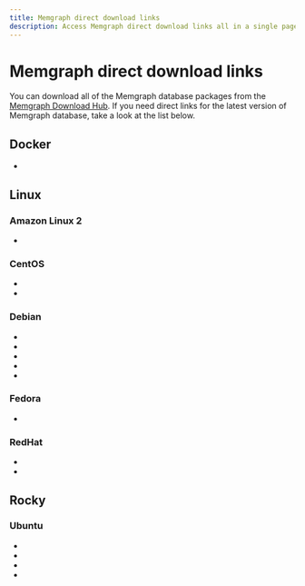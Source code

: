 ```yaml
---
title: Memgraph direct download links
description: Access Memgraph direct download links all in a single page. Our documentation is committed to ensuring a smooth developer experience. 
---
```



# Memgraph direct download links

You can download all of the Memgraph database packages from the [Memgraph
Download Hub](https://memgraph.com/download/). If you need direct links for the
latest version of Memgraph database, take a look at the list below.

## Docker
- <LinkClick link="https://download.memgraph.com/memgraph/v2.15.0/docker/memgraph-2.15.0-docker.tar.gz" os="docker" distribution=""/>

## Linux

### Amazon Linux 2
- <LinkClick link="https://download.memgraph.com/memgraph/v2.15.0/amzn-2/memgraph-2.15.0_1-1.x86_64.rpm" os="linux" distribution="amazon-2"/>

### CentOS
- <LinkClick link="https://download.memgraph.com/memgraph/v2.15.0/centos-7/memgraph-2.15.0_1-1.x86_64.rpm" os="linux" distribution="centos-7"/>
- <LinkClick link="https://download.memgraph.com/memgraph/v2.15.0/centos-9/memgraph-2.15.0_1-1.x86_64.rpm" os="linux" distribution="centos-9"/>

### Debian
- <LinkClick link="https://download.memgraph.com/memgraph/v2.15.0/debian-10/memgraph_2.15.0-1_amd64.deb" os="linux" distribution="debian-10"/>
- <LinkClick link="https://download.memgraph.com/memgraph/v2.15.0/debian-11/memgraph_2.15.0-1_amd64.deb" os="linux" distribution="debian-11"/>
- <LinkClick link="https://download.memgraph.com/memgraph/v2.15.0/ubuntu-22.04-aarch64/memgraph_2.15.0-1_arm64.deb" os="linux" distribution="debian-11-aarch64"/>
- <LinkClick link="https://download.memgraph.com/memgraph/v2.15.0/" os="linux" distribution="debian-12"/>
- <LinkClick link="https://download.memgraph.com/memgraph/v2.15.0/" os="linux" distribution="debian-12-aarch64"/>

### Fedora
- <LinkClick link="https://download.memgraph.com/memgraph/v2.15.0/fedora-36/memgraph-2.15.0_1-1.x86_64.rpm" os="linux" distribution="fedora-36"/>

### RedHat
- <LinkClick link="https://download.memgraph.com/memgraph/v2.15.0/centos-7/memgraph-2.15.0_1-1.x86_64.rpm" os="linux" distribution="redhat-7"/>
- <LinkClick link="https://download.memgraph.com/memgraph/v2.15.0/centos-9/memgraph-2.15.0_1-1.x86_64.rpm" os="linux" distribution="redhat-9"/>

## Rocky

### Ubuntu
- <LinkClick link="https://download.memgraph.com/memgraph/v2.15.0/ubuntu-18.04/memgraph_2.15.0-1_amd64.deb" os="linux" distribution="ubuntu-18"/>
- <LinkClick link="https://download.memgraph.com/memgraph/v2.15.0/ubuntu-20.04/memgraph_2.15.0-1_amd64.deb" os="linux" distribution="ubuntu-20"/>
- <LinkClick link="https://download.memgraph.com/memgraph/v2.15.0/ubuntu-22.04/memgraph_2.15.0-1_amd64.deb" os="linux" distribution="ubuntu-22"/>
- <LinkClick link="https://download.memgraph.com/memgraph/v2.15.0/ubuntu-22.04-aarch64/memgraph_2.15.0-1_arm64.deb" os="linux" distribution="ubuntu-22-aarch64"/>

